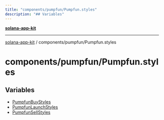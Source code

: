 ```yaml
---
title: "components/pumpfun/Pumpfun.styles"
description: "## Variables"
---
```


[**solana-app-kit**](../../../README.mdx)

***

[solana-app-kit](../../../README.mdx) / components/pumpfun/Pumpfun.styles

# components/pumpfun/Pumpfun.styles

## Variables

- [PumpfunBuyStyles](variables/PumpfunBuyStyles.mdx)
- [PumpfunLaunchStyles](variables/PumpfunLaunchStyles.mdx)
- [PumpfunSellStyles](variables/PumpfunSellStyles.mdx)

